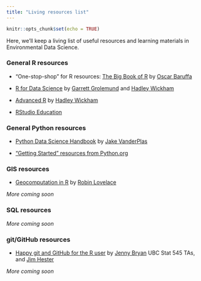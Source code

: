 ```yaml
---
title: "Living resources list"
---
```


```r
knitr::opts_chunk$set(echo = TRUE)
```

Here, we'll keep a living list of useful resources and learning materials in Environmental Data Science. 

### General R resources

- "One-stop-shop" for R resources: [The Big Book of R](https://www.bigbookofr.com/) by [Oscar Baruffa](https://twitter.com/OscarBaruffa)

- [R for Data Science](https://r4ds.had.co.nz/) by [Garrett Grolemund](https://github.com/garrettgman) and [Hadley Wickham](http://hadley.nz/)

- [Advanced R](http://adv-r.had.co.nz/) by [Hadley Wickham](http://hadley.nz/)

- [RStudio Education](https://education.rstudio.com/)

### General Python resources

- [Python Data Science Handbook](https://jakevdp.github.io/PythonDataScienceHandbook/) by [Jake VanderPlas](http://vanderplas.com/)

- ["Getting Started" resources from Python.org](https://www.python.org/about/gettingstarted/)

### GIS resources

- [Geocomputation in R](https://geocompr.robinlovelace.net/intro.html) by [Robin Lovelace](https://www.robinlovelace.net/)

*More coming soon*

### SQL resources

*More coming soon*

### git/GitHub resources

- [Happy git and GitHub for the R user](https://happygitwithr.com/) by [Jenny Bryan](https://jennybryan.org/about/)
 UBC Stat 545 TAs, and [Jim Hester](https://www.jimhester.com/)
 
 *More coming soon*
 

